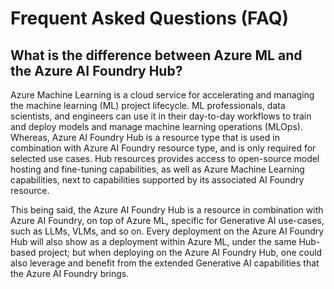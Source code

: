 # Frequent Asked Questions (FAQ)

## What is the difference between Azure ML and the Azure AI Foundry Hub?

Azure Machine Learning is a cloud service for accelerating and managing the machine learning (ML) project lifecycle. ML professionals, data scientists, and engineers can use it in their day-to-day workflows to train and deploy models and manage machine learning operations (MLOps). Whereas, Azure AI Foundry Hub is a resource type that is used in combination with Azure AI Foundry resource type, and is only required for selected use cases. Hub resources provides access to open-source model hosting and fine-tuning capabilities, as well as Azure Machine Learning capabilities, next to capabilities supported by its associated AI Foundry resource.

This being said, the Azure AI Foundry Hub is a resource in combination with Azure AI Foundry, on top of Azure ML, specific for Generative AI use-cases, such as LLMs, VLMs, and so on. Every deployment on the Azure AI Foundry Hub will also show as a deployment within Azure ML, under the same Hub-based project; but when deploying on the Azure AI Foundry Hub, one could also leverage and benefit from the extended Generative AI capabilities that the Azure AI Foundry brings.
